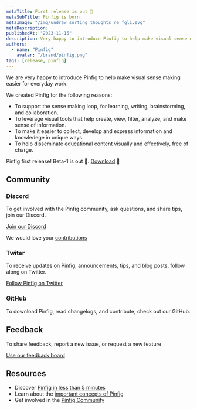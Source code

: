 ```yaml
---
metaTitle: First release is out 🎉
metaSubTitle: Pinfig is born
metaImage: "/img/undraw_sorting_thoughts_re_fgli.svg"
metaDescription:
publishedAt: "2023-11-15"
description: Very happy to introduce Pinfig to help make visual sense making easier for everyday work.
authors:
  - name: "Pinfig"
    avatar: "/brand/pinfig.png"
tags: [release, pinfig]
---
```


We are very happy to introduce Pinfig to help make visual sense making easier for everyday work.

We created Pinfig for the following reasons:

- To support the sense making loop, for learning, writing, brainstorming, and collaboration.
- To leverage visual tools that help create, view, filter, analyze, and make sense of information.
- To make it easier to collect, develop and express information and knowledege in unique ways.
- To help disseminate educational content visually and effectively, free of charge.

Pinfig first release! Beta-1 is out 🎉. [Download](/download) 🥳

## Community

### Discord

To get involved with the Pinfig community, ask questions, and share tips, join our Discord.

[Join our Discord](https://discord.gg/pdvnNEfKyP)

We would love your [contributions](/community/overview/contributing)

### Twiter

To receive updates on Pinfig, announcements, tips, and blog posts, follow along on Twitter.

[Follow Pinfig on Twitter](https://twitter.com/pinfignote)

### GitHub

To download Pinfig, read changelogs, and contribute, check out our GitHub.

## Feedback

To share feedback, report a new issue, or request a new feature

[Use our feedback board](/feedback/)

## Resources

- Discover [Pinfig in less than 5 minutes](/docs/overview/getting-started)
- Learn about the [important concepts of Pinfig](/docs/essentials/overview)
- Get involved in the [Pinfig Community](/community/overview/support)
